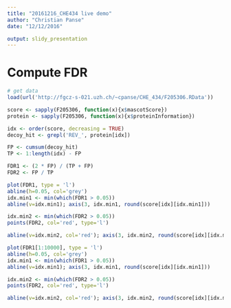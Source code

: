 ```yaml
---
title: "20161216_CHE434 live demo"
author: "Christian Panse"
date: "12/12/2016"

output: slidy_presentation
---
```


# Compute FDR

```r
# get data
load(url('http://fgcz-s-021.uzh.ch/~cpanse/CHE_434/F205306.RData'))

score <- sapply(F205306, function(x){x$mascotScore})
protein <- sapply(F205306, function(x){x$proteinInformation})

idx <- order(score, decreasing = TRUE)
decoy_hit <- grepl('REV_', protein[idx])

FP <- cumsum(decoy_hit)
TP <- 1:length(idx) - FP

FDR1 <- (2 * FP) / (TP + FP)
FDR2 <- FP / TP

plot(FDR1, type = 'l')
abline(h=0.05, col='grey')
idx.min1 <- min(which(FDR1 > 0.05))
abline(v=idx.min1); axis(3, idx.min1, round(score[idx][idx.min1]))

idx.min2 <- min(which(FDR2 > 0.05))
points(FDR2, col='red', type='l')

abline(v=idx.min2, col='red'); axis(3, idx.min2, round(score[idx][idx.min2]))
```


```r
plot(FDR1[1:10000], type = 'l')
abline(h=0.05, col='grey')
idx.min1 <- min(which(FDR1 > 0.05))
abline(v=idx.min1); axis(3, idx.min1, round(score[idx][idx.min1]))

idx.min2 <- min(which(FDR2 > 0.05))
points(FDR2, col='red', type='l')

abline(v=idx.min2, col='red'); axis(3, idx.min2, round(score[idx][idx.min2]))
```
